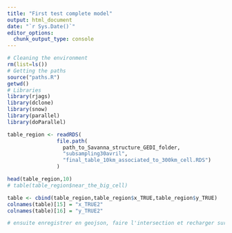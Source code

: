 ```yaml
---
title: "First test complete model"
output: html_document
date: "`r Sys.Date()`"
editor_options: 
  chunk_output_type: console
---
```


```r
# Cleaning the environment
rm(list=ls())
# Getting the paths
source("paths.R")
getwd()
# Libraries
library(rjags)
library(dclone)
library(snow)
library(parallel)
library(doParallel)
```

```r

table_region <- readRDS(
                file.path(
                  path_to_Savanna_structure_GEDI_folder,
                  "subsampling30avril",
                  "final_table_10km_associated_to_300km_cell.RDS")
                )

head(table_region,10)
# table(table_region$near_the_big_cell)

table <- cbind(table_region,table_region$x_TRUE,table_region$y_TRUE)
colnames(table)[15] = "x_TRUE2"
colnames(table)[16] = "y_TRUE2"

# ensuite enregistrer en geojson, faire l'intersection et recharger sur R
```


